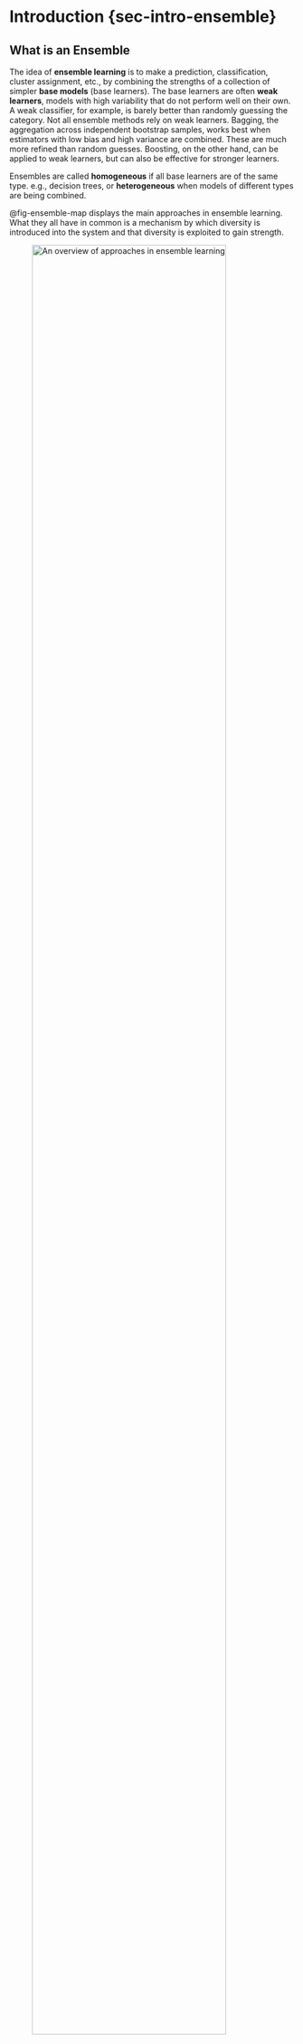 
# Introduction {sec-intro-ensemble}

## What is an Ensemble

The idea of **ensemble learning** is to make a prediction, classification, 
cluster assignment, etc., by combining the strengths of a collection of simpler 
**base models** (base learners). The base learners are often **weak learners**, 
models with high variability that do not perform well on their own. A weak 
classifier, for example, is barely better than randomly guessing the category.
Not all ensemble methods rely on weak learners. Bagging, the aggregation across
independent bootstrap samples, works best when estimators with low bias and high
variance are combined. These are much more refined than random guesses. 
Boosting, on the other hand, can be applied to weak learners, but can also be 
effective for stronger learners.

Ensembles are called **homogeneous** if all base learners are of the same type. 
e.g., decision trees, or **heterogeneous** when models of different types are 
being combined.

@fig-ensemble-map displays the main approaches in ensemble learning. What they 
all have in common is a mechanism by which diversity is introduced into the 
system and that diversity is exploited to gain strength.

![An overview of approaches in ensemble learning](images/EnsemblesMindMap.png){fig-align="center" width="90%" .lightbox #fig-ensemble-map}

In **stacking** (also called stacked generalization), for example, base learners 
come from different model families. If the goal is classification of observations, 
base learners can be decision trees, logistic regression models, support vector 
machines, neural networks, naïve Bayes classifiers, and so on. Each of these has 
its strengths and weaknesses. The diversity of classification methods, once 
combined into a single classifier, hopefully combines the strengths of the 
methods and allays their weaknesses.

The base learners, whether homogeneous or heterogeneous, need to be combined 
into an overall output. In heterogeneous ensembles, another model, the so-called 
**meta learner** is built for that purpose. In homogeneous ensembles the 
combination is often a simple summing, averaging, or majority voting. This comes 
at the expense of interpretability---a single decision tree is intrinsically 
interpretable, a decision based on 500 trees built with different inputs and 
splits is much less interpretable. On the other hand, ensemble techniques can 
perform extremely well. So well that random forests or boosting methods such as 
gradient boosting machines or XGBoost have become de-facto standard approaches 
for many data scientists and machine learners.

---

To understand why ensembles are powerful, let's take a look at a very simple 
situation: the sample mean in a random sample. Suppose we are drawing a random 
sample $Y_1, \cdots, Y_n$ from a population with mean $\mu$ and variance $\sigma^2$. 
To estimate $\mu$, we could use each of the $Y_i$ as an estimator; after all, 
they are unbiased estimators for $\mu$
$$
\text{E}[Y_i] = \mu,  \quad \forall i
$$

The preferred estimator, however, is the sample mean 
$$
\overline{Y} = \frac{1}{n} \sum_{i=1}^n Y_i
$$

We prefer $\overline{Y}$ over $Y_i$ as an estimator of $\mu$ because
$$
\text{Var}[Y_i] = \sigma^2 \quad \text{Var}[\overline{Y}] = \frac{\sigma^2}{n}
$$

The variance of the sample mean can be made arbitrarily small by drawing a larger 
sample. The effect of reducing variability is particularly strong when $\sigma^2$ 
is large. When $\sigma^2 \rightarrow 0$, $\overline{Y}$ provides less of an
advantage as an estimator of $\mu$ over $Y_i$. And if $\sigma^2 = 0$, then it 
makes no sense to draw more than a single observation: $Y_1 = Y_2 = \cdots = Y_n = \mu$. 
After drawing one observation we know the mean.

Averaging has a very powerful effect on reducing variability. And that effect is 
stronger if the things being averaged are highly variable. Averaging things that 
do not vary does not buy as much. From these considerations flow two approaches 
to create a statistical model with small prediction error or high accuracy:

1. Carefully craft a single model that captures the variability in the data very well.

2. Average a bunch of models that have high variability and small bias.

You can see how the concept of diversity plays into homogeneous ensembles.
The more variable--the more diverse--the base learners are, the more impact 
averaging has on their individual predictions or classifications.

## The Bootstrap {#sec-ensemble-bootstrap}

The **bootstrap** is a powerful (re-)sampling procedure through which one can 
build up the empirical distribution of any quantity of interest. By taking a 
sufficiently large number of bootstrap samples, the empirical distribution can 
be made close to the real distribution of the quantity. Such a procedure has 
many applications, for example, to estimate the variability of a statistic or 
to average  ensembles.

Suppose you have a data set of size $n$. A bootstrap sample is a sample from 
the data, of the same size $n$, drawn **with** replacement. 
The bootstrap procedure is to draw $B$ bootstrap samples, repeat the analysis 
for each of them, and compute summary statistics (mean, standard deviation) 
across the $B$ results.

### Variance Estimation

:::{.example}
::::{.example-header}
Example: The Variance of $R^2$
::::
::::{.example-container}
One application of the bootstrap is to estimate the variability of a statistic. 
Take $R^2$ in the classical linear model, for example. It is reported by software, 
but we never get an estimate of its standard error. Since 
$$
R^2 = 1 - \frac{\sum_{i=1}^n(Y_i - \widehat{Y}_i)^2}{\sum_{i=1}^n(Y_i - \overline{Y})}
$$
depends on random variables, it is also a random variable. The bootstrap allows 
us to build up an empirical distribution of $R^2$ values by resampling the data 
set over and over, fitting the linear model and computing its $R^2$ each time, 
and then simply computing the standard deviation of the $R^2$ values.

Suppose we wish to estimate the variance of $R^2$ in a quadratic linear model 
predicting mileage per gallon from horsepower in the `Auto` data.
The `boot` function in the `boot` library performs the bootstrap sampling based 
on a dataframe and a user-supplied function that returns the quantities of interest.

``` r
library(ISLR2)
library(boot)

boot.fn <- function(data, index) {
    summary(lm(mpg ~ poly(horsepower,2), data=data, subset=index))$r.squared
}
set.seed(123)
b <- boot(data=Auto, boot.fn, R=1000)

b$t[1:10]

b
```

The array `b$t` contains the results computed from the $B=1,000$ bootstrap samples. 
The $R^2$ of the polynomial regression was `{r} round(b$t[1],4)` in the first 
bootstrap sample, `{r} round(b$t[2],4)` in the second bootstrap sample, and so on.

The $R^2$ statistic for the original data is `{r} round(b$t0,4)`. The `std. error` 
is the standard deviation of the 1000 bootstrap estimates of $R^2$, 
`sd(b$t) =` `{r} round(sd(b$t),4)`. The `bias` reported by `boot` is the difference 
between the mean of the bootstrap result and the estimate based on the original data:

```r
mean(b$t) - b$t0
```

How many bootstrap samples should you draw? The good news is that there is no 
overfitting when increasing $B$. You need to draw as many samples as necessary 
to stabilize the estimate. Increase $B$ to the point where the estimate does not 
change in significant digits.

```r
sd(boot(data=Auto, boot.fn, R=2000)$t)
sd(boot(data=Auto, boot.fn, R=4000)$t)
sd(boot(data=Auto, boot.fn, R=5000)$t)
```
After several thousand bootstrap samples, the estimate of the standard deviation 
of $R^2$ has stabilized to three decimal places. If we are satisfied with that 
level of accuracy, we have drawn enough bootstrap samples. If precision to four 
decimal places is required, $B$ must be increased further.
::::
:::

Why are we introducing the bootstrap now, under ensemble learning? If the 
bootstrap procedure is useful to estimate a quantity, then we can use it to make 
predictions or classifications. The $B$ bootstrap samples are variations of the 
original data, we can think of sampling with replacement as introducing diversity 
between the data sets and the resulting variability can be dampened by averaging.
That is the idea behind **bagging**, a homogeneous ensemble method.

### Out-of-bag Error

Before we move to bagging, it is insightful to learn more about the structure of 
the bootstrap samples. Since sampling is with replacement, some observations will 
appear once in the bootstrap sample, some will appear more than once, and others 
will not appear at all. 

Consider a single bootstrap sample from a dataframe with $n$ observations. The 
probability that the $n$^th^ observation selected into the bootstrap sample is 
the $j$^th^ observation in the data frame is $1/n$, because sampling is with 
replacement. The complement, the probability that the $n$^th^ bootstrap observation 
is **not** the $j$^th^ obs is $1-1/n$. It follows that in a bootstrap sample 
of size $n$, the probability that a particular observation is **not** included is 
$$
(1 - 1/n)^n \approx 1/3
$$

As $n$ grows, this probability quickly approaches 1/3. @fig-bootstrap-prob 
displays $(1-1/n)^n$ as a function of $n$. The asymptote near 1/3 is reached 
for small data set sizes (> 10). 

```r
#| fig.cap: Probability that an observation is excluded from a bootstrap sample.
#| label: fig-bootstrap-prob

n <- seq(1,50,1)
p <- (1-1/n)^n
plot(n,p,
     xlab="Data set size", 
     ylab="Pr(obs not included)",
     type="l",bty="l",las=1,lwd=2)
abline(h=1/3,lty="dashed")
```

A bootstrap sample will contain about 2/3 of the observations from the original 
dataframe, some with repeated values. The other third of the observations are a 
natural **hold-out sample** for this bootstrap sample. The bootstrap procedure 
thus also provides a mechanism to estimate the test error similar to a 
cross-validation procedure. Two methods come to mind to use the bootstrap samples 
to estimate the test error:

In each of the $B$ bootstrap samples, compute the test error based on the $m$ 
observations **not** included in this sample. This set of observations is called 
the **out-of-bag** set

If the criterion is mean-squared prediction error, this would be for the $j$^th^ 
bootstrap sample
$$
\text{MSE}_{Te}^{(j)} = \frac{1}{m} \sum_{k=1}^m (y_k - \widehat{y}_k)^2
$$
The overall test error is the average of the $B$ out-of-bag errors:
$$
\text{MSE}_{Te} = \frac{1}{B}\sum_{j=1}^B \text{MSE}_{Te}^{(j)}
$$

Another method of computing the out-of-bag error is to compute the predicted 
value for an observation whenever it is out-of-bag. This yields about $B/3$ 
predicted values for each observation, and when averaged, an overall out-of-bag 
prediction for $y_i$. The overall error is then computed from the $n$ out-of-bag 
predictions. This estimate, for $B$ sufficiently large, is equivalent to the 
leave-one-out prediction error, but it is not identical to the leave-one-out 
error because bootstrapping involves a random element and LOOCV is deterministic.

The following function computes the out-of-bag error estimates both ways for 
the `Auto` data and the model
$$
\text{mpg} = \beta_0 + \beta_1\text{horsepower} + \beta_2\text{horsepower}^2 + \epsilon
$$
and compares them to the LOOCV error:

1. Computing $\text{MSE}_{Te}^{(j)}$ for each bootstrap sample and averaging 
those (a mean across $B$ quantities)
2. Averaging the individual $B/3$ out-of-bag predictions and computing the mean
of those (a mean across $n$ quantities)

```r

OOB_error <- function(B=1000) {
    n <- dim(Auto)[1]

    # Compute LOOCV error first
    reg <- lm(mpg ~ poly(horsepower,2), data=Auto)
    leverage <- hatvalues(reg)
    PRESS_res <- reg$residuals / (1-leverage)
    PRESS <- sum(PRESS_res^2)
    loocv_error <- PRESS/length(leverage);

    ind <- seq(1,n,1)
    MSE_Te <- 0
    oob_preds <- matrix(0,nrow=n,ncol=2)
    # draw the bootstrap samples
    for(i in 1:B) {
        bs <- sample(n,n,replace=TRUE) # replace=TRUE is important here!
        oob_ind <- !(ind %in% bs)  # the index of out-of-bag observations
        reg <- lm(mpg ~ poly(horsepower,2), data=Auto[bs,])
        # predict the response for the out-of-bag observations
        oob_pred <- predict(reg,newdata=Auto[oob_ind,])
        # accumulate predictions of the out-of-bag observations
        oob_preds[oob_ind,1] <- oob_preds[oob_ind,1] + oob_pred
        oob_preds[oob_ind,2] <- oob_preds[oob_ind,2] + 1
        # Accumulate mean-square prediction errors in the jth bootstrap sample
        MSE_Te <- MSE_Te + mean((oob_pred - Auto[oob_ind,"mpg"])^2)
    }
    # Average the MSE_Te^(j) across the B samples
    MSE_Te <- MSE_Te / B

    # Compute the average predictions for the n observations
    # oobs_preds[,2] will be approximately B/3 for each observation
    oob_preds[,1] <- oob_preds[,1] / oob_preds[,2]
    oob_error <- mean((oob_preds[,1]-Auto[,"mpg"])^2)

    return(list(MSE_Te=MSE_Te, OOB_error=oob_error, LOOCV=loocv_error))
}

set.seed(765)
oe <- OOB_error(B=1000)
oe
```
The `OOB_error` estimate based on the averaged predictions is very close to the 
leave-one-out prediction error.


